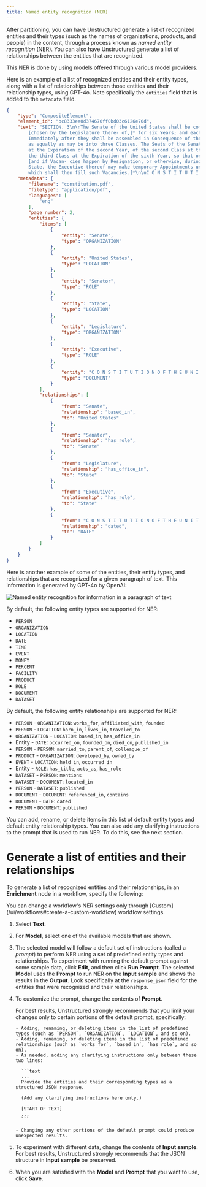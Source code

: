 ```yaml
---
title: Named entity recognition (NER)
---
```


After partitioning, you can have Unstructured generate a list of recognized entities and their types (such as the names of organizations, products, and people) in the content, through a process known as _named entity recognition_ (NER). 
You can also have Unstructured generate a list of relationships between the entities that are recognized.

This NER is done by using models offered through various model providers.

Here is an example of a list of recognized entities and their entity types, along with a list of relationships between those 
entities and their relationship types, using GPT-4o. Note specifically the `entities` field that is added to the `metadata` field.

```json
{
    "type": "CompositeElement",
    "element_id": "bc8333ea0d374670ff0bd03c6126e70d",
    "text": "SECTION. 3\n\nThe Senate of the United States shall be composed of two Senators from each State, 
        [chosen by the Legislature there- of,]* for six Years; and each Senator shall have one Vote.\n\n
        Immediately after they shall be assembled in Consequence of the first Election, they shall be divided
        as equally as may be into three Classes. The Seats of the Senators of the first Class shall be vacated
        at the Expiration of the second Year, of the second Class at the Expiration of the fourth Year, and of
        the third Class at the Expiration of the sixth Year, so that one third may be chosen every second Year;
        [and if Vacan- cies happen by Resignation, or otherwise, during the Recess of the Legislature of any
        State, the Executive thereof may make temporary Appointments until the next Meeting of the Legislature,
        which shall then fill such Vacancies.]*\n\nC O N S T I T U T I O N O F T H E U N I T E D S T A T E S",
    "metadata": {
        "filename": "constitution.pdf",
        "filetype": "application/pdf",
        "languages": [
            "eng"
        ],
        "page_number": 2,
        "entities": {
            "items": [
                {
                    "entity": "Senate",
                    "type": "ORGANIZATION"
                },
                {
                    "entity": "United States",
                    "type": "LOCATION"
                },
                {
                    "entity": "Senator",
                    "type": "ROLE"
                },
                {
                    "entity": "State",
                    "type": "LOCATION"
                },
                {
                    "entity": "Legislature",
                    "type": "ORGANIZATION"
                },
                {
                    "entity": "Executive",
                    "type": "ROLE"
                },
                {
                    "entity": "C O N S T I T U T I O N O F T H E U N I T E D S T A T E S",
                    "type": "DOCUMENT"
                }
            ],
            "relationships": [
                {
                    "from": "Senate",
                    "relationship": "based_in",
                    "to": "United States"
                },
                {
                    "from": "Senator",
                    "relationship": "has_role",
                    "to": "Senate"
                },
                {
                    "from": "Legislature",
                    "relationship": "has_office_in",
                    "to": "State"
                },
                {
                    "from": "Executive",
                    "relationship": "has_role",
                    "to": "State"
                },
                {
                    "from": "C O N S T I T U T I O N O F T H E U N I T E D S T A T E S",
                    "relationship": "dated",
                    "to": "DATE"
                }
            ]
        }
    }
}
```

Here is another example of some of the entities, their entity types, and relationships that are recognized for a given paragraph of text. This information 
is generated by GPT-4o by OpenAI:

![Named entity recognition for information in a paragraph of text](/img/enriching/NER-Example.png)

By default, the following entity types are supported for NER:

- `PERSON`
- `ORGANIZATION`
- `LOCATION`
- `DATE`
- `TIME`
- `EVENT`
- `MONEY`
- `PERCENT`
- `FACILITY`
- `PRODUCT`
- `ROLE`
- `DOCUMENT`
- `DATASET`

By default, the following entity relationships are supported for NER:

- `PERSON` - `ORGANIZATION`: `works_for`, `affiliated_with`, `founded`
- `PERSON` - `LOCATION`: `born_in`, `lives_in`, `traveled_to`
- `ORGANIZATION` - `LOCATION`: `based_in`, `has_office_in`
- Entity - `DATE`: `occurred_on`, `founded_on`, `died_on`, `published_in`
- `PERSON` - `PERSON`: `married_to`, `parent_of`, `colleague_of`
- `PRODUCT` - `ORGANIZATION`: `developed_by`, `owned_by`
- `EVENT` - `LOCATION`: `held_in`, `occurred_in`
- Entity - `ROLE`: `has_title`, `acts_as`, `has_role`
- `DATASET` - `PERSON`: `mentions`
- `DATASET` - `DOCUMENT`: `located_in`
- `PERSON` - `DATASET`: `published`
- `DOCUMENT` - `DOCUMENT`: `referenced_in`, `contains`
- `DOCUMENT` - `DATE`: `dated`
- `PERSON` - `DOCUMENT`: `published`

You can add, rename, or delete items in this list of default entity types and default entity relationship types. 
You can also add any clarifying instructions to the 
prompt that is used to run NER. To do this, see the next section. 

# Generate a list of entities and their relationships


To generate a list of recognized entities and their relationships, in an **Enrichment** node in a workflow, specify the following:

<Note>
    You can change a workflow's NER settings only through [Custom](/ui/workflows#create-a-custom-workflow) workflow settings.
</Note>

<DeprecatedModelsUI />

1. Select **Text**.
2. For **Model**, select one of the available models that are shown.
3. The selected model will follow a default set of instructions (called a _prompt_) to perform NER using a set of predefined entity types and relationships. To experiment 
   with running the default prompt against some sample data, click **Edit**, and then click **Run Prompt**. The selected **Model** uses the 
   **Prompt** to run NER on the **Input sample** and shows the results in the **Output**. Look specifically at the `response_json` field for the 
   entities that were recognized and their relationships.
4. To customize the prompt, change the contents of **Prompt**.

   <Note>
       For best results, Unstructured strongly recommends that you limit your changes only to certain portions of the default prompt, specifically:

       - Adding, renaming, or deleting items in the list of predefined types (such as `PERSON`, `ORGANIZATION`, `LOCATION`, and so on).
       - Adding, renaming, or deleting items in the list of predefined relationships (such as `works_for`, `based_in`, `has_role`, and so on).
       - As needed, adding any clarifying instructions only between these two lines:

         ```text
         ...
         Provide the entities and their corresponding types as a structured JSON response.

         (Add any clarifying instructions here only.)

         [START OF TEXT]
         ...
         ```

       - Changing any other portions of the default prompt could produce unexpected results.
   </Note>

5. To experiment with different data, change the contents of **Input sample**. For best results, Unstructured strongly recommends that the JSON structure in **Input sample** be preserved.
6. When you are satisfied with the **Model** and **Prompt** that you want to use, click **Save**.